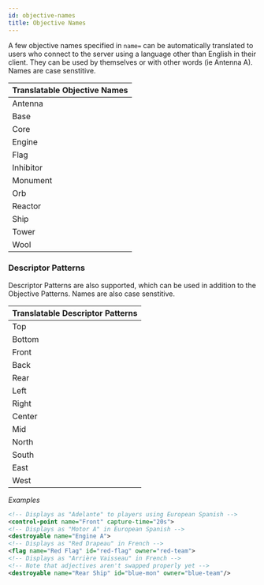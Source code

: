 ```yaml
---
id: objective-names
title: Objective Names
---
```


A few objective names specified in `name=` can be automatically translated to users who connect to the server
using a language other than English in their client. They can be used by themselves or with other words
(ie Antenna A). Names are case senstitive.

<div className="table-container">
  <table>
    <thead>
      <tr>
        <th>Translatable Objective Names</th>
      </tr>
    </thead>
    <tbody>
      <tr>
        <td>
          <label>Antenna</label>
        </td>
      </tr>
      <tr>
        <td>
          <label>Base</label>
        </td>
      </tr>
      <tr>
        <td>
          <label>Core</label>
        </td>
      </tr>
      <tr>
        <td>
          <label>Engine</label>
        </td>
      </tr>
      <tr>
        <td>
          <label>Flag</label>
        </td>
      </tr>
      <tr>
        <td>
          <label>Inhibitor</label>
        </td>
      </tr>
      <tr>
        <td>
          <label>Monument</label>
        </td>
      </tr>
      <tr>
        <td>
          <label>Orb</label>
        </td>
      </tr>
      <tr>
        <td>
          <label>Reactor</label>
        </td>
      </tr>
      <tr>
        <td>
          <label>Ship</label>
        </td>
      </tr>
      <tr>
        <td>
          <label>Tower</label>
        </td>
      </tr>
      <tr>
        <td>
          <label>Wool</label>
        </td>
      </tr>
    </tbody>
  </table>
</div>

### Descriptor Patterns

Descriptor Patterns are also supported, which can be used in addition to the Objective Patterns.
Names are also case senstitive.

<div className="table-container">
  <table>
    <thead>
      <tr>
        <th>Translatable Descriptor Patterns</th>
      </tr>
    </thead>
    <tbody>
      <tr>
        <td>
          <label>Top</label>
        </td>
      </tr>
      <tr>
        <td>
          <label>Bottom</label>
        </td>
      </tr>
      <tr>
        <td>
          <label>Front</label>
        </td>
      </tr>
      <tr>
        <td>
          <label>Back</label>
        </td>
      </tr>
      <tr>
        <td>
          <label>Rear</label>
        </td>
      </tr>
      <tr>
        <td>
          <label>Left</label>
        </td>
      </tr>
      <tr>
        <td>
          <label>Right</label>
        </td>
      </tr>
      <tr>
        <td>
          <label>Center</label>
        </td>
      </tr>
      <tr>
        <td>
          <label>Mid</label>
        </td>
      </tr>
      <tr>
        <td>
          <label>North</label>
        </td>
      </tr>
      <tr>
        <td>
          <label>South</label>
        </td>
      </tr>
      <tr>
        <td>
          <label>East</label>
        </td>
      </tr>
      <tr>
        <td>
          <label>West</label>
        </td>
      </tr>
    </tbody>
  </table>
</div>

_Examples_

```xml
<!-- Displays as "Adelante" to players using European Spanish -->
<control-point name="Front" capture-time="20s">
<!-- Displays as "Motor A" in European Spanish -->
<destroyable name="Engine A">
<!-- Displays as "Red Drapeau" in French -->
<flag name="Red Flag" id="red-flag" owner="red-team">
<!-- Displays as "Arrière Vaisseau" in French -->
<!-- Note that adjectives aren't swapped properly yet -->
<destroyable name="Rear Ship" id="blue-mon" owner="blue-team"/>
```
